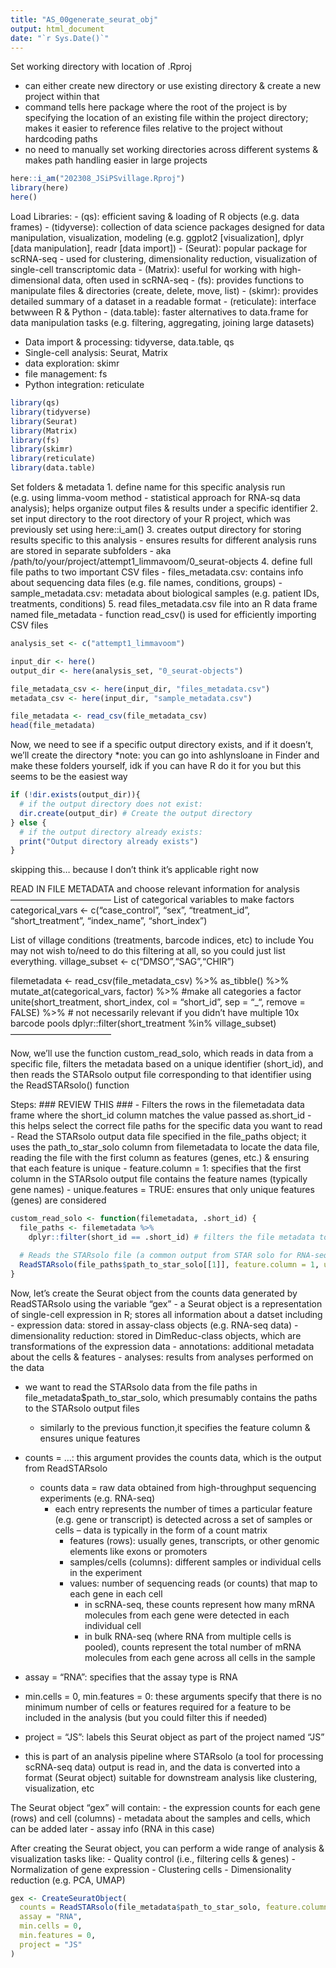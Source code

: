 ```yaml
---
title: "AS_00generate_seurat_obj"
output: html_document
date: "`r Sys.Date()`"
---
```


Set working directory with location of .Rproj

- can either create new directory or use existing directory & create a new project within that
- command tells here package where the root of the project is by specifying the location of an existing file within the project directory; makes it easier to reference files relative to the project without hardcoding paths
- no need to manually set working directories across different systems & makes path handling easier in large projects

```r
here::i_am("202308_JSiPSvillage.Rproj")
library(here)
here()
```

Load Libraries: 
- (qs): efficient saving & loading of R objects (e.g. data frames)
- (tidyverse): collection of data science packages designed for data manipulation, visualization, modeling (e.g. ggplot2 [visualization], dplyr [data manipulation], readr [data import])
- (Seurat): popular package for scRNA-seq - used for clustering, dimensionality reduction, visualization of single-cell transcriptomic data
- (Matrix): useful for working with high-dimensional data, often used in scRNA-seq
- (fs): provides functions to manipulate files & directories (create, delete, move, list)
- (skimr): provides detailed summary of a dataset in a readable format
- (reticulate): interface betwween R & Python
- (data.table): faster alternatives to data.frame for data manipulation tasks (e.g. filtering, aggregating, joining large datasets)

- Data import & processing: tidyverse, data.table, qs
- Single-cell analysis: Seurat, Matrix
- data exploration: skimr
- file management: fs
- Python integration: reticulate

```r
library(qs)
library(tidyverse)
library(Seurat)
library(Matrix)
library(fs)
library(skimr) 
library(reticulate)
library(data.table)
```

Set folders & metadata
1. define name for this specific analysis run (e.g. using limma-voom method - statistical approach for RNA-sq data analysis); helps organize output files & results under a specific identifier
2. set input directory to the root directory of your R project, which was previously set using here::i_am()
3. creates output directory for storing results specific to this analysis - ensures results for different analysis runs are stored in separate subfolders
  - aka /path/to/your/project/attempt1_limmavoom/0_seurat-objects
4. define full file paths to two important CSV files
  - files_metadata.csv: contains info about sequencing data files (e.g. file names, conditions, groups)
  - sample_metadata.csv: metadata about biological samples (e.g. patient IDs, treatments, conditions)
5. read files_metadata.csv file into an R data frame named file_metadata
  - function read_csv() is used for efficiently importing CSV files

```r
analysis_set <- c("attempt1_limmavoom")

input_dir <- here()
output_dir <- here(analysis_set, "0_seurat-objects")

file_metadata_csv <- here(input_dir, "files_metadata.csv")
metadata_csv <- here(input_dir, "sample_metadata.csv")

file_metadata <- read_csv(file_metadata_csv)
head(file_metadata)
```

Now, we need to see if a specific output directory exists, and if it doesn't, we'll create the directory
*note: you can go into ashlynsloane in Finder and make these folders yourself, idk if you can have R do it for you but this seems to be the easiest way

```r
if (!dir.exists(output_dir)){
  # if the output directory does not exist:
  dir.create(output_dir) # Create the output directory
} else {
  # if the output directory already exists:
  print("Output directory already exists")
}
```

skipping this... because I don't think it's applicable right now

READ IN FILE METADATA and choose relevant information for analysis -----------------------------------
List of categorical variables to make factors
categorical_vars <- c("case_control", "sex", "treatment_id", "short_treatment", "index_name", "short_index")

List of village conditions (treatments, barcode indices, etc) to include
You may not wish to/need to do this filtering at all, so you could just list everything.
village_subset <- c("DMSO","SAG","CHIR")

 filemetadata <- 
   read_csv(file_metadata_csv) %>%
   as_tibble() %>%
   mutate_at(categorical_vars, factor) %>% #make all categories a factor
   unite(short_treatment, short_index, col = "short_id", sep = "_", remove = FALSE) %>% # not necessarily relevant if you didn't have multiple 10x barcode pools
   dplyr::filter(short_treatment %in% village_subset)
-----------------------------------

Now, we'll use the function custom_read_solo, which reads in data from a specific file, filters the metadata based on a unique identifier (short_id), and then reads the STARsolo output file corresponding to that identifier using the ReadSTARsolo() function

Steps:         ### REVIEW THIS ###
- Filters the rows in the filemetadata data frame where the short_id column matches the value passed as.short_id - this helps select the correct file paths for the specific data you want to read
- Read the STARsolo output data file specified in the file_paths object; it uses the path_to_star_solo column from filemetadata to locate the data file, reading the file with the first column as features (genes, etc.) & ensuring that each feature is unique
  - feature.column = 1: specifies that the first column in the STARsolo output file contains the feature names (typically gene names)
  - unique.features = TRUE: ensures that only unique features (genes) are considered
   
```r
custom_read_solo <- function(filemetadata, .short_id) {
  file_paths <- filemetadata %>%
    dplyr::filter(short_id == .short_id) # filters the file metadata to select rows where 'short_id'matches '.short_id'

  # Reads the STARsolo file (a common output from STAR solo for RNA-seq data) using the filtered file paths
  ReadSTARsolo(file_paths$path_to_star_solo[[1]], feature.column = 1, unique.features = TRUE)
}
```

Now, let's create the Seurat object from the counts data generated by ReadSTARsolo using the variable "gex"
- a Seurat object is a representation of single-cell expression in R; stores all information about a datset including 
  - expression data: stored in assay-class objects (e.g. RNA-seq data)
  - dimensionality reduction: stored in DimReduc-class objects, which are transformations of the expression data
  - annotations: additional metadata about the cells & features
  - analyses: results from analyses performed on the data

- we want to read the STARsolo data from the file paths in file_metadata$path_to_star_solo, which presumably contains the paths to the STARsolo output files
  - similarly to the previous function,it specifies the feature column & ensures unique features
  
- counts = ...: this argument provides the counts data, which is the output from ReadSTARsolo
  - counts data = raw data obtained from high-throughput sequencing experiments (e.g. RNA-seq)
    - each entry represents the number of times a particular feature (e.g. gene or transcript) is detected across a set of samples or cells -- data is typically in the form of a count matrix
      - features (rows): usually genes, transcripts, or other genomic elements like exons or promoters
      - samples/cells (columns): different samples or individual cells in the experiment
      - values: number of sequencing reads (or counts) that map to each gene in each cell
        - in scRNA-seq, these counts represent how many mRNA molecules from each gene were detected in each individual cell
        - in bulk RNA-seq (where RNA from multiple cells is pooled), counts represent the total number of mRNA molecules from each gene across all cells in the sample
- assay = "RNA": specifies that the assay type is RNA
- min.cells = 0, min.features = 0: these arguments specify that there is no minimum number of cells or features required for a feature to be included in the analysis (but you could filter this if needed)
- project = "JS": labels this Seurat object as part of the project named "JS"

- this is part of an analysis pipeline where STARsolo (a tool for processing scRNA-seq data) output is read in, and the data is converted into a format (Seurat object) suitable for downstream analysis like clustering, visualization, etc

The Seurat object "gex" will contain:
  - the expression counts for each gene (rows) and cell (columns)
  - metadata about the samples and cells, which can be added later
  - assay info (RNA in this case)
  
After creating the Seurat object, you can perform a wide range of analysis & visualization tasks like:
  - Quality control (i.e., filtering cells & genes)
  - Normalization of gene expression
  - Clustering cells
  - Dimensionality reduction (e.g. PCA, UMAP)

```r
gex <- CreateSeuratObject(
  counts = ReadSTARsolo(file_metadata$path_to_star_solo, feature.column = 1, unique.features = TRUE),
  assay = "RNA",
  min.cells = 0,
  min.features = 0,
  project = "JS"
)
```


